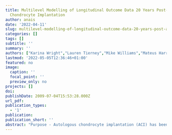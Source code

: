 ```yaml
---
title: Multilevel Modelling of Longitudinal Outcome Data 20 Years Post-Autologous
  Chondrocyte Implantation
author: anais
date: '2022-04-11'
slug: multilevel-modelling-of-longitudinal-outcome-data-20-years-post-autologous-chondrocyte-implantation
categories: []
tags: []
subtitle: ''
summary: ''
authors: ["Karina Wright","Lauren Tierney","Mike Williams","Mateus Harrington","Jan Herman Kuiper","Peter Denis Gallacher","Paul Jermin","Martyn Snow","Sally Roberts"]
lastmod: '2022-05-05T12:36:46+01:00'
featured: no
image:
  caption: ''
  focal_point: ''
  preview_only: no
projects: []
doi: 
publishDate: 2009-07-04T15:53:28.000Z
url_pdf:
publication_types:
  - '1'
publication: 
publication_short: ''
abstract: "Purpose - Autologous chondrocyte implantation (ACI) has been used to treat cartilage defects in the knee for over 25 years. It is successful at restoring function and alleviating pain in the short and mid-term, but there is limited longer-term data. We have examined follow-up data from patients treated in our centre over the past two decades, the aim being to investigate demographic, injury and surgery/treatment-associated factors that can influence clinical outcome (via Lysholm score), following ACI in a large, “real-world”, non-uniform, longitudinally collected clinical data set. <br><br> Methods and Materials - Multilevel (mixed) modelling was conducted using the programming language R. Of the 429 knee ACI procedures performed in our centre during the study period, 363 were suitable for model inclusion. All longitudinal post-operative Lysholm scores collected after ACI treatment and before a second procedure (such as knee arthroplasty but excluding minor procedures such as arthroscopy, debridement or biopsy for research) were included. Any patients requiring a bone graft at the time of ACI were also excluded. Potential predictors of ACI outcome explored in the model were age at the time of ACI, gender, smoker status, pre-operative Lysholm score, time from surgery, defect location, number of defects, patch type, previous operations, undergoing parallel procedure(s) at the time of ACI, cell count prior to implantation and cell passage number. <br><br> Results - Pre-operative Lysholm score, time from surgery, age at the time of ACI, defect location and undergoing a parallel procedure at the time of ACI were found to influence Lysholm scores post-ACI (but prior to a further surgical procedure). <br><br> Conclusion - We have developed a multilevel (mixed) model using a large database of non-uniform, longitudinally collected, longer-term ACI outcome data. The predictors identified agree with some of the previous findings reported from our centre (and others) based on smaller short and mid-term follow-up cohort studies, supporting this model as useful to other centres and patient cohorts."
---
```

